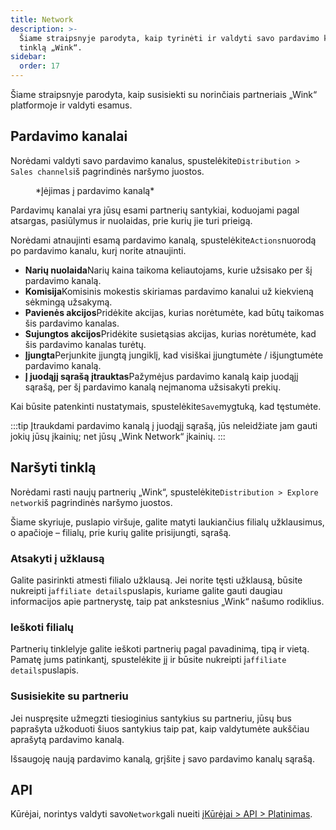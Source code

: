 ```yaml
---
title: Network
description: >-
  Šiame straipsnyje parodyta, kaip tyrinėti ir valdyti savo pardavimo kanalų
  tinklą „Wink“.
sidebar:
  order: 17
---
```


Šiame straipsnyje parodyta, kaip susisiekti su norinčiais partneriais „Wink“ platformoje ir valdyti esamus.

## Pardavimo kanalai

Norėdami valdyti savo pardavimo kanalus, spustelėkite`Distribution > Sales channels`iš pagrindinės naršymo juostos.

<figure>
  <CloudinaryImage width="350" height="402" resize="scale" quality="best" alt="Pardavimų kanalas" src="academy/sales-channel" errorImage="noimage_opaque_nyrtl0.png" />

  <figcaption>*Įėjimas į pardavimo kanalą*</figcaption>
</figure>


Pardavimų kanalai yra jūsų esami partnerių santykiai, koduojami pagal atsargas, pasiūlymus ir nuolaidas, prie kurių jie turi prieigą.

Norėdami atnaujinti esamą pardavimo kanalą, spustelėkite`Actions`nuorodą po pardavimo kanalu, kurį norite atnaujinti.

* **Narių nuolaida**Narių kaina taikoma keliautojams, kurie užsisako per šį pardavimo kanalą.
* **Komisija**Komisinis mokestis skiriamas pardavimo kanalui už kiekvieną sėkmingą užsakymą.
* **Pavienės akcijos**Pridėkite akcijas, kurias norėtumėte, kad būtų taikomas šis pardavimo kanalas.
* **Sujungtos akcijos**Pridėkite susietąsias akcijas, kurias norėtumėte, kad šis pardavimo kanalas turėtų.
* **Įjungta**Perjunkite įjungtą jungiklį, kad visiškai įjungtumėte / išjungtumėte pardavimo kanalą.
* **Į juodąjį sąrašą įtrauktas**Pažymėjus pardavimo kanalą kaip juodąjį sąrašą, per šį pardavimo kanalą neįmanoma užsisakyti prekių.

Kai būsite patenkinti nustatymais, spustelėkite`Save`mygtuką, kad tęstumėte.

:::tip
Įtraukdami pardavimo kanalą į juodąjį sąrašą, jūs neleidžiate jam gauti jokių jūsų įkainių; net jūsų „Wink Network“ įkainių.
:::

## Naršyti tinklą

Norėdami rasti naujų partnerių „Wink“, spustelėkite`Distribution > Explore network`iš pagrindinės naršymo juostos.

Šiame skyriuje, puslapio viršuje, galite matyti laukiančius filialų užklausimus, o apačioje – filialų, prie kurių galite prisijungti, sąrašą.

### Atsakyti į užklausą

Galite pasirinkti atmesti filialo užklausą. Jei norite tęsti užklausą, būsite nukreipti į`affiliate details`puslapis, kuriame galite gauti daugiau informacijos apie partnerystę, taip pat ankstesnius „Wink“ našumo rodiklius.

### Ieškoti filialų

Partnerių tinklelyje galite ieškoti partnerių pagal pavadinimą, tipą ir vietą. Pamatę jums patinkantį, spustelėkite jį ir būsite nukreipti į`affiliate details`puslapis.

### Susisiekite su partneriu

Jei nuspręsite užmegzti tiesioginius santykius su partneriu, jūsų bus paprašyta užkoduoti šiuos santykius taip pat, kaip valdytumėte aukščiau aprašytą pardavimo kanalą.

Išsaugoję naują pardavimo kanalą, grįšite į savo pardavimo kanalų sąrašą.

## API

Kūrėjai, norintys valdyti savo`Network`gali nueiti į[Kūrėjai > API > Platinimas](/developers/apis/#distribution-api).

